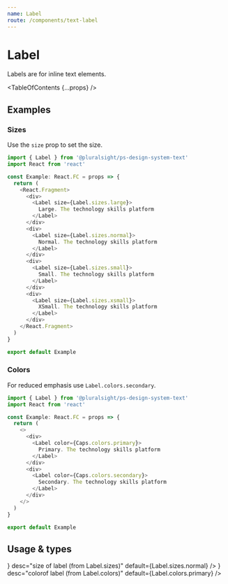 ```yaml
---
name: Label
route: /components/text-label
---
```



# Label

<Intro>Labels are for inline text elements.</Intro>

<TableOfContents {...props} />

## Examples

### Sizes

Use the `size` prop to set the size.

```typescript
import { Label } from '@pluralsight/ps-design-system-text'
import React from 'react'

const Example: React.FC = props => {
  return (
    <React.Fragment>
      <div>
        <Label size={Label.sizes.large}>
          Large. The technology skills platform
        </Label>
      </div>
      <div>
        <Label size={Label.sizes.normal}>
          Normal. The technology skills platform
        </Label>
      </div>
      <div>
        <Label size={Label.sizes.small}>
          Small. The technology skills platform
        </Label>
      </div>
      <div>
        <Label size={Label.sizes.xsmall}>
          XSmall. The technology skills platform
        </Label>
      </div>
    </React.Fragment>
  )
}

export default Example
```

### Colors

For reduced emphasis use `Label.colors.secondary`.

```typescript
import { Label } from '@pluralsight/ps-design-system-text'
import React from 'react'

const Example: React.FC = props => {
  return (
    <>
      <div>
        <Label color={Caps.colors.primary}>
          Primary. The technology skills platform
        </Label>
      </div>
      <div>
        <Label color={Caps.colors.secondary}>
          Secondary. The technology skills platform
        </Label>
      </div>
    </>
  )
}

export default Example
```

## Usage & types

<Usage
  install="npm install @pluralsight/ps-design-system-text"
  import="import { Label } from '@pluralsight/ps-design-system-text'"
  packageName="text"
  version={props.version}
/>

<TypesTable>
  <TypesProp
    name="size"
    type={<TypesEnum enum={Label.sizes} />}
    desc="size of label (from Label.sizes)"
    default={Label.sizes.normal}
  />
  <TypesProp
    name="color"
    type={<TypesEnum enum={Label.colors} />}
    desc="colorof label (from Label.colors)"
    default={Label.colors.primary}
  />
</TypesTable>
